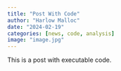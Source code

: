 ```yaml
---
title: "Post With Code"
author: "Harlow Malloc"
date: "2024-02-19"
categories: [news, code, analysis]
image: "image.jpg"
---
```


This is a post with executable code.
